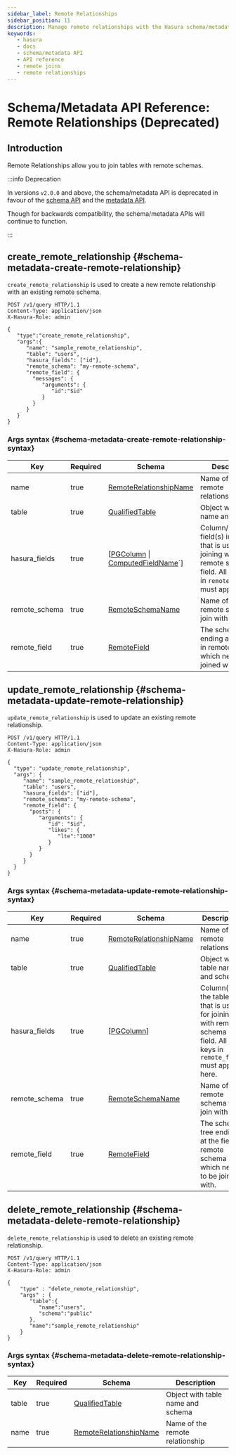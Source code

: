 ```yaml
---
sidebar_label: Remote Relationships
sidebar_position: 11 
description: Manage remote relationships with the Hasura schema/metadata API
keywords:
   - hasura
   - docs
   - schema/metadata API
   - API reference
   - remote joins
   - remote relationships
---
```


# Schema/Metadata API Reference: Remote Relationships (Deprecated)

## Introduction

Remote Relationships allow you to join tables with remote schemas.

:::info Deprecation

In versions `v2.0.0` and above, the schema/metadata API is deprecated in
favour of the [schema API](/graphql/core/api-reference/schema-api/index.mdx) and the
[metadata API](/graphql/core/api-reference/metadata-api/index.mdx).

Though for backwards compatibility, the schema/metadata APIs will
continue to function.

:::

## create_remote_relationship {#schema-metadata-create-remote-relationship}

`create_remote_relationship` is used to create a new remote relationship
with an existing remote schema.

```http
POST /v1/query HTTP/1.1
Content-Type: application/json
X-Hasura-Role: admin

{
   "type":"create_remote_relationship",
   "args":{
      "name": "sample_remote_relationship",
      "table": "users",
      "hasura_fields": ["id"],
      "remote_schema": "my-remote-schema",
      "remote_field": {
        "messages": {
           "arguments": {
              "id":"$id"
           }
        }
      }
   }
}
```

### Args syntax {#schema-metadata-create-remote-relationship-syntax}

| Key           | Required | Schema                                                                                                                                                       | Description                                                                                                                                |
|---------------|----------|--------------------------------------------------------------------------------------------------------------------------------------------------------------|--------------------------------------------------------------------------------------------------------------------------------------------|
| name          | true     | [RemoteRelationshipName](/graphql/core/api-reference/syntax-defs.mdx#remoterelationshipname)                                                                 | Name of the remote relationship                                                                                                            |
| table         | true     | [QualifiedTable](/graphql/core/api-reference/syntax-defs.mdx#qualifiedtable)                                                                                 | Object with table name and schema                                                                                                          |
| hasura_fields | true     | \[[PGColumn](/graphql/core/api-reference/syntax-defs.mdx#pgcolumn) \| [ComputedFieldName](/graphql/core/api-reference/syntax-defs.mdx#computedfieldname)`\]  | Column/Computed field(s) in the table that is used for joining with remote schema field. All join keys in `remote_field` must appear here. |
| remote_schema | true     | [RemoteSchemaName](/graphql/core/api-reference/syntax-defs.mdx#remoteschemaname)                                                                             | Name of the remote schema to join with                                                                                                     |
| remote_field  | true     | [RemoteField](/graphql/core/api-reference/syntax-defs.mdx#remotefield)                                                                                       | The schema tree ending at the field in remote schema which needs to be joined with.                                                        |

## update_remote_relationship {#schema-metadata-update-remote-relationship}

`update_remote_relationship` is used to update an existing remote relationship.

```http
POST /v1/query HTTP/1.1
Content-Type: application/json
X-Hasura-Role: admin

{
  "type": "update_remote_relationship",
  "args": {
     "name": "sample_remote_relationship",
     "table": "users",
     "hasura_fields": ["id"],
     "remote_schema": "my-remote-schema",
     "remote_field": {
       "posts": {
          "arguments": {
             "id": "$id",
             "likes": {
                "lte":"1000"
             }
          }
       }
     }
  }
}
```

### Args syntax {#schema-metadata-update-remote-relationship-syntax}

| Key           | Required | Schema                                                                                        | Description                                                                                                                 |
|---------------|----------|-----------------------------------------------------------------------------------------------|-----------------------------------------------------------------------------------------------------------------------------|
| name          | true     | [RemoteRelationshipName](/graphql/core/api-reference/syntax-defs.mdx#remoterelationshipname)  | Name of the remote relationship                                                                                             |
| table         | true     | [QualifiedTable](/graphql/core/api-reference/syntax-defs.mdx#qualifiedtable)                  | Object with table name and schema                                                                                           |
| hasura_fields | true     | \[[PGColumn](/graphql/core/api-reference/syntax-defs.mdx#pgcolumn)\]                          | Column(s) in the table that is used for joining with remote schema field. All join keys in `remote_field` must appear here. |
| remote_schema | true     | [RemoteSchemaName](/graphql/core/api-reference/syntax-defs.mdx#remoteschemaname)              | Name of the remote schema to join with                                                                                      |
| remote_field  | true     | [RemoteField](/graphql/core/api-reference/syntax-defs.mdx#remotefield)                        | The schema tree ending at the field in remote schema which needs to be joined with.                                         |

## delete_remote_relationship {#schema-metadata-delete-remote-relationship}

`delete_remote_relationship` is used to delete an existing remote relationship.

```http
POST /v1/query HTTP/1.1
Content-Type: application/json
X-Hasura-Role: admin

{
    "type" : "delete_remote_relationship",
    "args" : {
       "table":{
          "name":"users",
          "schema":"public"
       },
       "name":"sample_remote_relationship"
    }
}
```

### Args syntax {#schema-metadata-delete-remote-relationship-syntax}

| Key   | Required | Schema                                                                                                | Description                       |
|-------|----------|-------------------------------------------------------------------------------------------------------|-----------------------------------|
| table | true     | [QualifiedTable](/graphql/core/api-reference/syntax-defs.mdx#qualifiedtable)                          | Object with table name and schema |
| name  | true     | [RemoteRelationshipName](/graphql/core/api-reference/syntax-defs.mdx#remoterelationshipname)          | Name of the remote relationship   |
